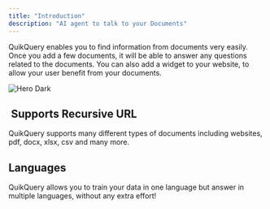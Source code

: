 ```yaml
---
title: "Introduction"
description: "AI agent to talk to your Documents"
---
```


QuikQuery enables you to find information from documents very easily. Once you add a few documents, it will be able to answer any questions related to the documents. You can also add a widget to your website, to allow your user benefit from your documents.

<img alt="Hero Dark" classname="hidden dark:block" src="Screenshot_20241122_045508.png" />

##  Supports Recursive URL

QuikQuery supports many different types of documents including websites, pdf, docx, xlsx, csv and many more.

## Languages

QuikQuery allows you to train your data in one language but answer in multiple languages, without any extra effort!